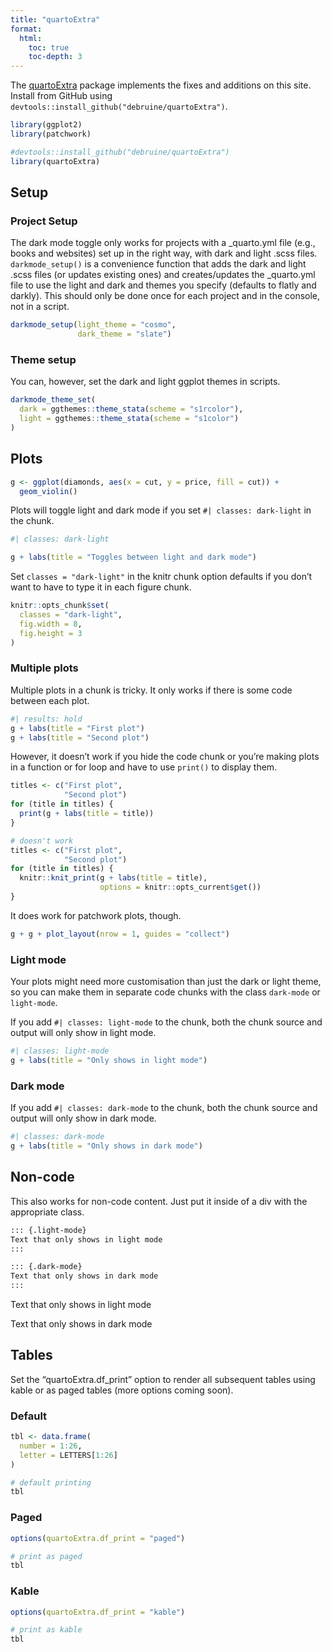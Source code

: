 ```yaml
---
title: "quartoExtra"
format:
  html:
    toc: true
    toc-depth: 3
---
```


The [quartoExtra](https://github.com/debruine/quartoExtra) package implements the fixes and additions on this site. Install from GitHub using `devtools::install_github("debruine/quartoExtra")`.

```r
library(ggplot2)
library(patchwork)

#devtools::install_github("debruine/quartoExtra")
library(quartoExtra)
```

## Setup 

### Project Setup

The dark mode toggle only works for projects with a _quarto.yml file (e.g., books and websites) set up in the right way, with dark and light .scss files. `darkmode_setup()` is a convenience function that adds the dark and light .scss files (or updates existing ones) and creates/updates the _quarto.yml file to use the light and dark and themes you specify (defaults to flatly and darkly). This should only be done once for each project and in the console, not in a script.

```r
darkmode_setup(light_theme = "cosmo",
               dark_theme = "slate")
```

### Theme setup

You can, however, set the dark and light ggplot themes in scripts.

```r
darkmode_theme_set(
  dark = ggthemes::theme_stata(scheme = "s1rcolor"),
  light = ggthemes::theme_stata(scheme = "s1color")
)
```


## Plots

```r
g <- ggplot(diamonds, aes(x = cut, y = price, fill = cut)) +
  geom_violin()
```

Plots will toggle light and dark mode if you set `#| classes: dark-light` in the chunk.

```r
#| classes: dark-light

g + labs(title = "Toggles between light and dark mode")
```

Set `classes = "dark-light"` in the knitr chunk option defaults if you don't want to have to type it in each figure chunk.

```r
knitr::opts_chunk$set(
  classes = "dark-light",
  fig.width = 8,
  fig.height = 3
)
```


### Multiple plots

Multiple plots in a chunk is tricky. It only works if there is some code between each plot.

```r
#| results: hold
g + labs(title = "First plot")
g + labs(title = "Second plot")
```

However, it doesn't work if you hide the code chunk or you're making plots in a function or for loop and have to use `print()` to display them.

```r
titles <- c("First plot",
            "Second plot")
for (title in titles) {
  print(g + labs(title = title))
}
```


```r
# doesn't work
titles <- c("First plot",
            "Second plot")
for (title in titles) {
  knitr::knit_print(g + labs(title = title),
                    options = knitr::opts_current$get())
}
```

It does work for patchwork plots, though. 

```r
g + g + plot_layout(nrow = 1, guides = "collect")
```

### Light mode

Your plots might need more customisation than just the dark or light theme, so you can make them in separate code chunks with the class `dark-mode` or `light-mode`.

If you add `#| classes: light-mode` to the chunk, both the chunk source and output will only show in light mode.

```r
#| classes: light-mode
g + labs(title = "Only shows in light mode")
```

### Dark mode

If you add `#| classes: dark-mode` to the chunk, both the chunk source and output will only show in dark mode.

```r
#| classes: dark-mode
g + labs(title = "Only shows in dark mode")
```


## Non-code

This also works for non-code content. Just put it inside of a div with the appropriate class.

```markdown
::: {.light-mode}
Text that only shows in light mode
:::

::: {.dark-mode}
Text that only shows in dark mode
:::
```

::: {.light-mode}
Text that only shows in light mode
:::

::: {.dark-mode}
Text that only shows in dark mode
:::


## Tables

Set the "quartoExtra.df_print" option to render all subsequent tables using kable or as paged tables (more options coming soon).

### Default

```r
tbl <- data.frame(
  number = 1:26,
  letter = LETTERS[1:26]
)
```

```r
# default printing
tbl
```

### Paged

```r
options(quartoExtra.df_print = "paged")
```

```r
# print as paged
tbl
```

### Kable

```r
options(quartoExtra.df_print = "kable")
```

```r
# print as kable
tbl
```

